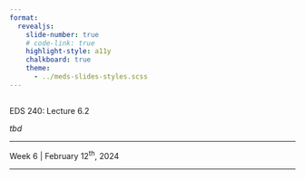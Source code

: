```yaml
---
format: 
  revealjs:
    slide-number: true
    # code-link: true
    highlight-style: a11y
    chalkboard: true
    theme: 
      - ../meds-slides-styles.scss
---
```


## {#title-slide data-menu-title="Title Slide" background="#053660"} 

[EDS 240: Lecture 6.2]{.custom-title}

[*tbd*]{.custom-subtitle}

<hr class="hr-teal">

[Week 6 | February 12^th^, 2024]{.custom-subtitle3}

---
